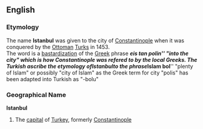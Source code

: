 {{wikipedia}}
==English==
=== Etymology ===
The name '''Istanbul''' was given to the city of [[Constantinople]] when it was conquered by the [[Ottoman]] [[Turks]] in 1453.<br>  
The word is a [[bastardization]] of the [[Greek]] phrase '''''eis tan polin''''' "into the city" which is how Constantinople was refered to by the local Greeks.  The Turkish ascribe the etymology of '''Istanbul''' to the phrase '''''Islam bol''''' "plenty of Islam" or possibly "city of Islam" as the Greek term for city "polis" has been adapted into Turkish as "-bolu"

===Geographical Name===
'''Istanbul'''
# The [[capital]] of [[Turkey]], formerly [[Constantinople]]